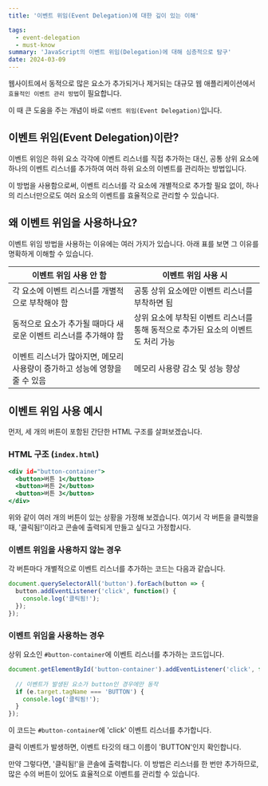 ```yaml
---
title: '이벤트 위임(Event Delegation)에 대한 깊이 있는 이해'

tags:
  - event-delegation
  - must-know
summary: 'JavaScript의 이벤트 위임(Delegation)에 대해 심층적으로 탐구'
date: 2024-03-09
---
```



웹사이트에서 동적으로 많은 요소가 추가되거나 제거되는 대규모 웹 애플리케이션에서 `효율적인 이벤트 관리 방법`이 필요합니다. 

이 때 큰 도움을 주는 개념이 바로 `이벤트 위임(Event Delegation)`입니다.

## 이벤트 위임(Event Delegation)이란?

이벤트 위임은 하위 요소 각각에 이벤트 리스너를 직접 추가하는 대신, 공통 상위 요소에 하나의 이벤트 리스너를 추가하여 여러 하위 요소의 이벤트를 관리하는 방법입니다. 

이 방법을 사용함으로써, 이벤트 리스너를 각 요소에 개별적으로 추가할 필요 없이, 하나의 리스너만으로도 여러 요소의 이벤트를 효율적으로 관리할 수 있습니다.

## 왜 이벤트 위임을 사용하나요?

이벤트 위임 방법을 사용하는 이유에는 여러 가지가 있습니다. 아래 표를 보면 그 이유를 명확하게 이해할 수 있습니다.

| 이벤트 위임 사용 안 함 | 이벤트 위임 사용 시 |
| ------------------ | ---------------- |
| 각 요소에 이벤트 리스너를 개별적으로 부착해야 함 | 공통 상위 요소에만 이벤트 리스너를 부착하면 됨 |
| 동적으로 요소가 추가될 때마다 새로운 이벤트 리스너를 추가해야 함 | 상위 요소에 부착된 이벤트 리스너를 통해 동적으로 추가된 요소의 이벤트도 처리 가능 |
| 이벤트 리스너가 많아지면, 메모리 사용량이 증가하고 성능에 영향을 줄 수 있음 | 메모리 사용량 감소 및 성능 향상 |

## 이벤트 위임 사용 예시

먼저, 세 개의 버튼이 포함된 간단한 HTML 구조를 살펴보겠습니다.

### HTML 구조 (`index.html`)

```html:index.html
<div id="button-container">
  <button>버튼 1</button>
  <button>버튼 2</button>
  <button>버튼 3</button>
</div>
```

위와 같이 여러 개의 버튼이 있는 상황을 가정해 보겠습니다. 여기서 각 버튼을 클릭했을 때, '클릭됨!'이라고 콘솔에 출력되게 만들고 싶다고 가정합시다.

### 이벤트 위임을 사용하지 않는 경우

각 버튼마다 개별적으로 이벤트 리스너를 추가하는 코드는 다음과 같습니다.

```javascript:script.js
document.querySelectorAll('button').forEach(button => {
  button.addEventListener('click', function() {
    console.log('클릭됨!');
  });
});
```

### 이벤트 위임을 사용하는 경우

상위 요소인 `#button-container`에 이벤트 리스너를 추가하는 코드입니다.

```javascript
document.getElementById('button-container').addEventListener('click', function(e) {
  
  // 이벤트가 발생된 요소가 button인 경우에만 동작
  if (e.target.tagName === 'BUTTON') {
    console.log('클릭됨!');
  }
});
```

이 코드는 `#button-container`에 'click' 이벤트 리스너를 추가합니다. 

클릭 이벤트가 발생하면, 이벤트 타깃의 태그 이름이 'BUTTON'인지 확인합니다. 

만약 그렇다면, '클릭됨!'을 콘솔에 출력합니다. 이 방법은 리스너를 한 번만 추가하므로, 많은 수의 버튼이 있어도 효율적으로 이벤트를 관리할 수 있습니다.
